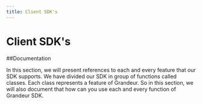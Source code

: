 ```yaml
---
title: Client SDK's
---
```


# Client SDK's

##Documentation

In this section, we will present references to each and every feature that our SDK supports. We have divided our SDK in group of functions called classes. Each class represents a feature of Grandeur. So in this section, we will also document that how can you use each and every function of Grandeur SDK.



